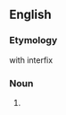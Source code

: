 ==English==

===Etymology===
{{compound|en|mimic|-er}} with {{af|en|-k-}} interfix

===Noun===
{{en-noun}}

# {{synonym of|en|mimic|pos=noun}}